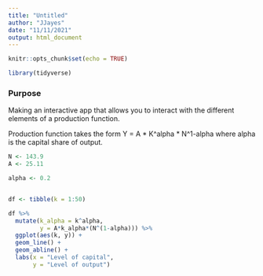 ```yaml
---
title: "Untitled"
author: "JJayes"
date: "11/11/2021"
output: html_document
---
```


```r
knitr::opts_chunk$set(echo = TRUE)

library(tidyverse)
```

### Purpose

Making an interactive app that allows you to interact with the different elements of a production function.

Production function takes the form Y = A * K^alpha * N^1-alpha where alpha is the capital share of output.

```r
N <- 143.9
A <- 25.11

alpha <- 0.2


df <- tibble(k = 1:50)

df %>% 
  mutate(k_alpha = k^alpha,
         y = A*k_alpha*(N^(1-alpha))) %>% 
  ggplot(aes(k, y)) +
  geom_line() +
  geom_abline() +
  labs(x = "Level of capital",
       y = "Level of output")
```

